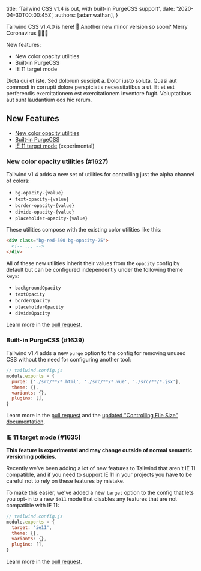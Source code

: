   title: 'Tailwind CSS v1.4 is out, with built-in PurgeCSS support',
  date: '2020-04-30T00:00:45Z',
  authors: [adamwathan],
}

<!--excerpt-->

Tailwind CSS v1.4.0 is here! 🥳 Another new minor version so soon? Merry Coronavirus 🎄😷🎄

New features:

- New color opacity utilities
- Built-in PurgeCSS
- IE 11 target mode

<!--/excerpt-->

Dicta qui et iste. Sed dolorum suscipit a. Dolor iusto soluta. Quasi aut commodi in corrupti dolore perspiciatis necessitatibus a ut. Et et est perferendis exercitationem est exercitationem inventore fugit. Voluptatibus aut sunt laudantium eos hic rerum.

## New Features

- [New color opacity utilities](#new-color-opacity-utilities)
- [Built-in PurgeCSS](#built-in-purgecss)
- [IE 11 target mode](#ie-11-target-mode) (experimental)

<a name="new-space-and-divide-layout-utilities"></a>

### New color opacity utilities (\#1627)

Tailwind v1.4 adds a new set of utilities for controlling just the alpha channel of colors:

- `bg-opacity-{value}`
- `text-opacity-{value}`
- `border-opacity-{value}`
- `divide-opacity-{value}`
- `placeholder-opacity-{value}`

These utilities compose with the existing color utilities like this:

```html
<div class="bg-red-500 bg-opacity-25">
  <!-- ... -->
</div>
```

All of these new utilities inherit their values from the `opacity` config by default but can be configured independently under the following theme keys:

- `backgroundOpacity`
- `textOpacity`
- `borderOpacity`
- `placeholderOpacity`
- `divideOpacity`

Learn more in the [pull request](https://github.com/tailwindcss/tailwindcss/pull/1627).

<a name="built-in-purgecss"></a>

### Built-in PurgeCSS (\#1639)

Tailwind v1.4 adds a new `purge` option to the config for removing unused CSS without the need for configuring another tool:

```js
// tailwind.config.js
module.exports = {
  purge: ['./src/**/*.html', './src/**/*.vue', './src/**/*.jsx'],
  theme: {},
  variants: {},
  plugins: [],
}
```

Learn more in the [pull request](https://github.com/tailwindcss/tailwindcss/pull/1639) and the [updated "Controlling File Size" documentation](https://tailwindcss.com/docs/controlling-file-size/).

<a name="ie-11-target-mode"></a>

### IE 11 target mode (\#1635)

**This feature is experimental and may change outside of normal semantic versioning policies.**

Recently we've been adding a lot of new features to Tailwind that aren't IE 11 compatible, and if you need to support IE 11 in your projects you have to be careful not to rely on these features by mistake.

To make this easier, we've added a new `target` option to the config that lets you opt-in to a new `ie11` mode that disables any features that are not compatible with IE 11:

```js
// tailwind.config.js
module.exports = {
  target: 'ie11',
  theme: {},
  variants: {},
  plugins: [],
}
```

Learn more in the [pull request](https://github.com/tailwindcss/tailwindcss/pull/1635).
